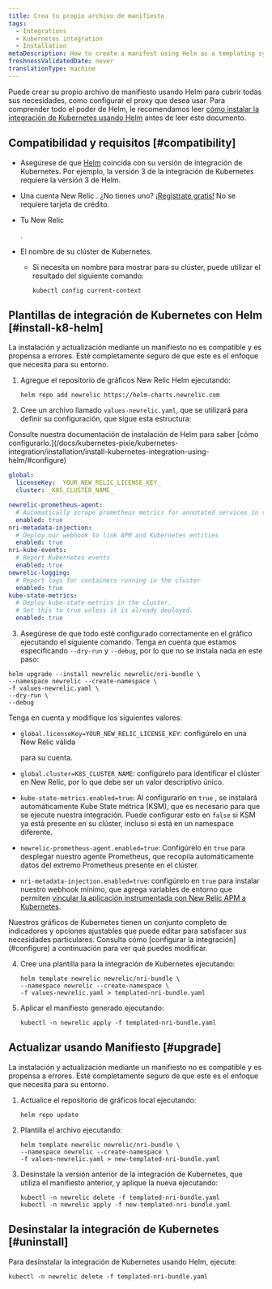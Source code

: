 ```yaml
---
title: Crea tu propio archivo de manifiesto
tags:
  - Integrations
  - Kubernetes integration
  - Installation
metaDescription: How to create a manifest using Helm as a templating system
freshnessValidatedDate: never
translationType: machine
---
```


Puede crear su propio archivo de manifiesto usando Helm para cubrir todas sus necesidades, como configurar el proxy que desea usar. Para comprender todo el poder de Helm, le recomendamos leer [cómo instalar la integración de Kubernetes usando Helm](/docs/kubernetes-pixie/kubernetes-integration/installation/install-kubernetes-integration-using-helm) antes de leer este documento.

## Compatibilidad y requisitos [#compatibility]

* Asegúrese de que [Helm](https://github.com/helm/helm#install) coincida con su versión de integración de Kubernetes. Por ejemplo, la versión 3 de la integración de Kubernetes requiere la versión 3 de Helm.

* Una cuenta New Relic . ¿No tienes uno? [¡Registrate gratis!](https://newrelic.com/signup) No se requiere tarjeta de crédito.

* Tu New Relic

  <InlinePopover type="licenseKey"/>

  .

* El nombre de su clúster de Kubernetes.

  * Si necesita un nombre para mostrar para su clúster, puede utilizar el resultado del siguiente comando:

    ```shell
    kubectl config current-context
    ```

## Plantillas de integración de Kubernetes con Helm [#install-k8-helm]

<Callout variant="important">
  La instalación y actualización mediante un manifiesto no es compatible y es propensa a errores. Esté completamente seguro de que este es el enfoque que necesita para su entorno.
</Callout>

1. Agregue el repositorio de gráficos New Relic Helm ejecutando:

   ```shell
   helm repo add newrelic https://helm-charts.newrelic.com
   ```

2. Cree un archivo llamado `values-newrelic.yaml`, que se utilizará para definir su configuración, que sigue esta estructura:

<Callout variant="important">
  Consulte nuestra documentación de instalación de Helm para saber [cómo configurarlo.](/docs/kubernetes-pixie/kubernetes-integration/installation/install-kubernetes-integration-using-helm/#configure)
</Callout>

```yaml
global:
  licenseKey: _YOUR_NEW_RELIC_LICENSE_KEY_
  cluster: _K8S_CLUSTER_NAME_

newrelic-prometheus-agent:
  # Automatically scrape prometheus metrics for annotated services in the cluster
  enabled: true
nri-metadata-injection:
  # Deploy our webhook to link APM and Kubernetes entities
  enabled: true
nri-kube-events:
  # Report Kubernetes events
  enabled: true
newrelic-logging:
  # Report logs for containers running in the cluster
  enabled: true
kube-state-metrics:
  # Deploy kube-state-metrics in the cluster.
  # Set this to true unless it is already deployed.
  enabled: true
```

3. Asegúrese de que todo esté configurado correctamente en el gráfico ejecutando el siguiente comando. Tenga en cuenta que estamos especificando `--dry-run` y `--debug`, por lo que no se instala nada en este paso:

```shell
helm upgrade --install newrelic newrelic/nri-bundle \
--namespace newrelic --create-namespace \
-f values-newrelic.yaml \
--dry-run \
--debug
```

Tenga en cuenta y modifique los siguientes valores:

* `global.licenseKey=YOUR_NEW_RELIC_LICENSE_KEY`: configúrelo en una New Relic válida

  <InlinePopover type="licenseKey"/>

  para su cuenta.

* `global.cluster=K8S_CLUSTER_NAME`: configúrelo para identificar el clúster en New Relic, por lo que debe ser un valor descriptivo único.

* `kube-state-metrics.enabled=true`: Al configurarlo en `true` , se instalará automáticamente Kube State métrica (KSM), que es necesario para que se ejecute nuestra integración. Puede configurar esto en `false` si KSM ya está presente en su clúster, incluso si está en un namespace diferente.

* `newrelic-prometheus-agent.enabled=true`: Configúrelo en `true` para desplegar nuestro agente Prometheus, que recopila automáticamente datos del extremo Prometheus presente en el clúster.

* `nri-metadata-injection.enabled=true`: configúrelo en `true` para instalar nuestro webhook mínimo, que agrega variables de entorno que permiten [vincular la aplicación instrumentada con New Relic APM a Kubernetes](/docs/kubernetes-pixie/kubernetes-integration/link-your-applications/link-your-applications-kubernetes).

<Callout variant="tip">
  Nuestros gráficos de Kubernetes tienen un conjunto completo de indicadores y opciones ajustables que puede editar para satisfacer sus necesidades particulares. Consulta cómo [configurar la integración](#configure) a continuación para ver qué puedes modificar.
</Callout>

4. Cree una plantilla para la integración de Kubernetes ejecutando:

   ```shell
   helm template newrelic newrelic/nri-bundle \
   --namespace newrelic --create-namespace \
   -f values-newrelic.yaml > templated-nri-bundle.yaml
   ```

5. Aplicar el manifiesto generado ejecutando:

   ```shell
   kubectl -n newrelic apply -f templated-nri-bundle.yaml
   ```

## Actualizar usando Manifiesto [#upgrade]

<Callout variant="important">
  La instalación y actualización mediante un manifiesto no es compatible y es propensa a errores. Esté completamente seguro de que este es el enfoque que necesita para su entorno.
</Callout>

1. Actualice el repositorio de gráficos local ejecutando:

   ```shell
   helm repo update
   ```

2. Plantilla el archivo ejecutando:

   ```shell
   helm template newrelic newrelic/nri-bundle \
   --namespace newrelic --create-namespace \
   -f values-newrelic.yaml > new-templated-nri-bundle.yaml
   ```

3. Desinstale la versión anterior de la integración de Kubernetes, que utiliza el manifiesto anterior, y aplique la nueva ejecutando:

   ```shell
   kubectl -n newrelic delete -f templated-nri-bundle.yaml
   kubectl -n newrelic apply -f new-templated-nri-bundle.yaml
   ```

## Desinstalar la integración de Kubernetes [#uninstall]

Para desinstalar la integración de Kubernetes usando Helm, ejecute:

```shell
kubectl -n newrelic delete -f templated-nri-bundle.yaml
```